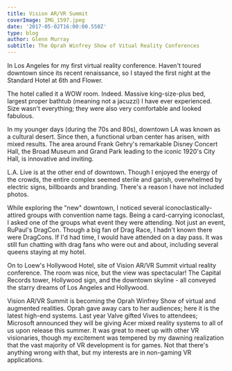 ---
title: Vision AR/VR Summit
coverImage: IMG_1597.jpeg
date: '2017-05-02T16:00:00.550Z'
type: blog
author: Glenn Murray
subtitle: The Oprah Winfrey Show of Vitual Reality Conferences
---

In Los Angeles for my first virtual reality conference. Haven't toured downtown since its recent renaissance, so I stayed the first night at the Standard Hotel at 6th and Flower.

The hotel called it a WOW room. Indeed. Massive king-size-plus bed, largest proper bathtub (meaning not a jacuzzi) I have ever experienced. Size wasn't everything; they were also very comfortable and looked fabulous.

<LosAngelesHotel2017SlideShow />

In my younger days (during the 70s and 80s), downtown LA was known as a cultural desert. Since then, a functional urban center has arisen, with mixed results. The area around Frank Gehry's remarkable Disney Concert Hall, the Broad Museum and Grand Park leading to the iconic 1920's City Hall, is innovative and inviting. 

L.A. Live is at the other end of downtown. Though I enjoyed the energy of the crowds, the entire complex seemed sterile and garish, overwhelmed by electric signs, billboards and branding. There's a reason I have not included photos.

While exploring the "new" downtown, I noticed several iconoclastically-attired groups with convention name tags. Being a card-carrying iconoclast, I asked one of the groups what event they were attending. Not just an event, RuPaul's DragCon. Though a big fan of Drag Race, I hadn't known there were DragCons. If I'd had time, I would have attended on a day pass. It was still fun chatting with drag fans who were out and about, including several queens staying at my hotel.

<LosAngelesDowntown2017SlideShow />

On to Loew's Hollywood Hotel, site of Vision AR/VR Summit virtual reality conference. The room was nice, but the view was spectacular!
The Capital Records tower, Hollywood sign, and the downtown skyline - all conveyed the starry dreams of Los Angeles and Hollywood.

Vision AR/VR Summit is becoming the Oprah Winfrey Show of virtual and augmented realities. Oprah gave away cars to her audiences; here it is the latest high-end systems. Last year Valve gifted Vives to attendees; Microsoft announced they will be giving Acer mixed reality systems to all of us upon release this summer. It was great to meet up with other VR visionaries, though my excitement was tempered by my dawning realization that the vast majority of VR development is for games. Not that there's anything wrong with that, but my interests are in non-gaming VR applications.

<LosAngelesVR2017SlideShow />
